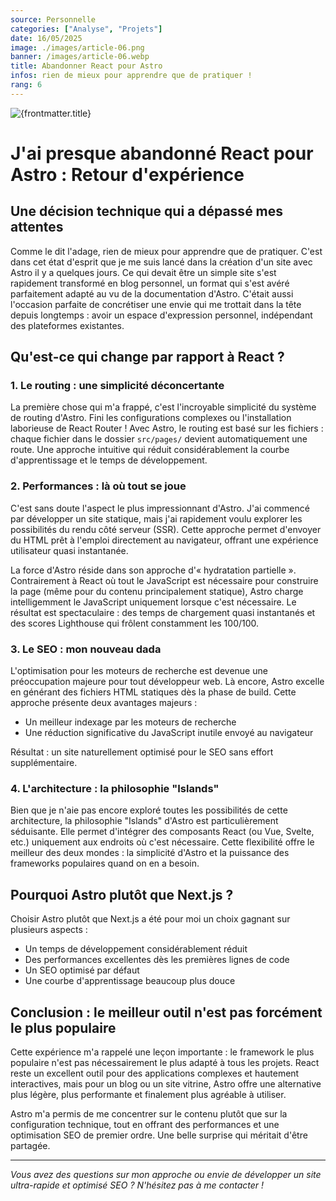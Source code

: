 ```yaml
---
source: Personnelle
categories: ["Analyse", "Projets"]
date: 16/05/2025
image: ./images/article-06.png
banner: /images/article-06.webp
title: Abandonner React pour Astro
infos: rien de mieux pour apprendre que de pratiquer !
rang: 6
---
```

<img src={frontmatter.banner} alt={frontmatter.title} width={800} className="rounded-3xl mx-auto" />

# J'ai presque abandonné React pour Astro : Retour d'expérience

## Une décision technique qui a dépassé mes attentes

Comme le dit l'adage, rien de mieux pour apprendre que de pratiquer. C'est dans cet état d'esprit que je me suis lancé dans la création d'un site avec Astro il y a quelques jours. Ce qui devait être un simple site s'est rapidement transformé en blog personnel, un format qui s'est avéré parfaitement adapté au vu de la documentation d'Astro. C'était aussi l'occasion parfaite de concrétiser une envie qui me trottait dans la tête depuis longtemps : avoir un espace d'expression personnel, indépendant des plateformes existantes.

## Qu'est-ce qui change par rapport à React ?

### 1. Le routing : une simplicité déconcertante

La première chose qui m'a frappé, c'est l'incroyable simplicité du système de routing d'Astro. Fini les configurations complexes ou l'installation laborieuse de React Router ! Avec Astro, le routing est basé sur les fichiers : chaque fichier dans le dossier `src/pages/` devient automatiquement une route. Une approche intuitive qui réduit considérablement la courbe d'apprentissage et le temps de développement.

### 2. Performances : là où tout se joue

C'est sans doute l'aspect le plus impressionnant d'Astro. J'ai commencé par développer un site statique, mais j'ai rapidement voulu explorer les possibilités du rendu côté serveur (SSR). Cette approche permet d'envoyer du HTML prêt à l'emploi directement au navigateur, offrant une expérience utilisateur quasi instantanée.

La force d'Astro réside dans son approche d'« hydratation partielle ». Contrairement à React où tout le JavaScript est nécessaire pour construire la page (même pour du contenu principalement statique), Astro charge intelligemment le JavaScript uniquement lorsque c'est nécessaire. Le résultat est spectaculaire : des temps de chargement quasi instantanés et des scores Lighthouse qui frôlent constamment les 100/100.

### 3. Le SEO : mon nouveau dada

L'optimisation pour les moteurs de recherche est devenue une préoccupation majeure pour tout développeur web. Là encore, Astro excelle en générant des fichiers HTML statiques dès la phase de build. Cette approche présente deux avantages majeurs :
- Un meilleur indexage par les moteurs de recherche
- Une réduction significative du JavaScript inutile envoyé au navigateur

Résultat : un site naturellement optimisé pour le SEO sans effort supplémentaire.

### 4. L'architecture : la philosophie "Islands"

Bien que je n'aie pas encore exploré toutes les possibilités de cette architecture, la philosophie "Islands" d'Astro est particulièrement séduisante. Elle permet d'intégrer des composants React (ou Vue, Svelte, etc.) uniquement aux endroits où c'est nécessaire. Cette flexibilité offre le meilleur des deux mondes : la simplicité d'Astro et la puissance des frameworks populaires quand on en a besoin.

## Pourquoi Astro plutôt que Next.js ?

Choisir Astro plutôt que Next.js a été pour moi un choix gagnant sur plusieurs aspects :
- Un temps de développement considérablement réduit
- Des performances excellentes dès les premières lignes de code
- Un SEO optimisé par défaut
- Une courbe d'apprentissage beaucoup plus douce

## Conclusion : le meilleur outil n'est pas forcément le plus populaire

Cette expérience m'a rappelé une leçon importante : le framework le plus populaire n'est pas nécessairement le plus adapté à tous les projets. React reste un excellent outil pour des applications complexes et hautement interactives, mais pour un blog ou un site vitrine, Astro offre une alternative plus légère, plus performante et finalement plus agréable à utiliser.

Astro m'a permis de me concentrer sur le contenu plutôt que sur la configuration technique, tout en offrant des performances et une optimisation SEO de premier ordre. Une belle surprise qui méritait d'être partagée.

---

*Vous avez des questions sur mon approche ou envie de développer un site ultra-rapide et optimisé SEO ? N'hésitez pas à me contacter !*
